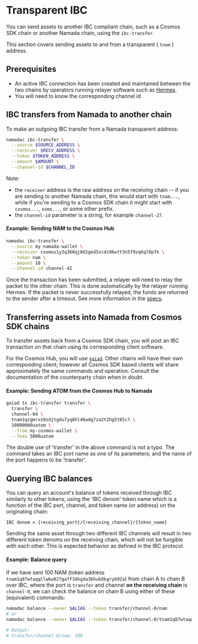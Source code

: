 
# Transparent IBC

You can send assets to another IBC compliant chain, such as a Cosmos SDK chain or another Namada chain, using the
`ibc-transfer`.

This section covers sending assets to and from a transparent ( `tnam` ) address.

## Prerequisites

- An active IBC connection has been created and maintained between the two chains by operators running relayer 
software such as [Hermes](https://github.com/heliaxdev/hermes). 
- You will need to know the corresponding channel id

## IBC transfers from Namada to another chain

To make an outgoing IBC transfer from a Namada transparent address:
```bash copy
namadac ibc-transfer \
  --source $SOURCE_ADDRESS \
  --receiver $RECV_ADDRESS \
  --token $TOKEN_ADDRESS \
  --amount $AMOUNT \
  --channel-id $CHANNEL_ID
```
Note:
- the `receiver` address is the raw address on the receiving chain -- if you are sending to another Namada chain, this would start with `tnam...`, 
while if you're sending to a Cosmos SDK chain it might start with `cosmos...`, `osmo...`, or some other prefix.
- the `channel-id` parameter is a string, for example `channel-27`.

#### Example: Sending NAM to the Cosmos Hub
```bash copy
namadac ibc-transfer \
  --source my-namada-wallet \
  --receiver cosmos1y3q368qj8d2ged5xcdz96wtt3n5f9zq6ql0p7k \
  --token nam \
  --amount 10 \
  --channel-id channel-42
```

Once the transaction has been submitted, a relayer will need to relay the packet to the other chain. 
This is done automatically by the relayer running Hermes. If the packet is never successfully relayed, the funds are 
returned to the sender after a timeout. See more information in the [specs](https://specs.namada.net/modules/ibc).

## Transferring assets into Namada from Cosmos SDK chains

To transfer assets back from a Cosmos SDK chain, you will post an IBC transaction on that chain using its corresponding
client software.  

For the Cosmos Hub, you will use [`gaiad`](https://github.com/cosmos/gaia). Other chains will have their own corresponding client;
however all Cosmos SDK based clients will share approximately the same commands and operation. Consult the documentation
of the counterparty chain when in doubt.

#### Example: Sending ATOM from the Cosmos Hub to Namada

```bash
gaiad tx ibc-transfer transfer \
  transfer \
  channel-64 \
  tnam1qzgmrvz0zdjtgdu7yq6hl46wdg7za2t2hg5t85c7 \
  10000000uatom \
  --from my-cosmos-wallet \
  --fees 5000uatom
```
<Callout>
The double use of 'transfer' in the above command is not a typo. The command takes an IBC port name as one of its parameters; 
and the name of the port happens to be 'transfer'.
</Callout>

## Querying IBC balances
You can query an account's balance of tokens received through IBC similarly to other tokens, using the 'IBC denom' token name which is a function of 
the IBC port, channel, and token name (or address) on the originating chain:  

```
IBC denom = {receiving_port}/{receiving_channel}/{token_name}
```

<Callout type='warning'>
Sending the same asset through two different IBC channels will result in two different token denoms on the receiving chain, which will not be fungible with 
each other. This is expected behavior as defined in the IBC protocol.
</Callout>

#### Example: Balance query
If we have sent 100 NAM (token address `tnam1q87wtaqqtlwkw927gaff34hgda36huk0kgry692a`) from chain A to chain B over IBC, where the port is `transfer` and channel __on the receiving chain__ 
is `channel-0`, we can check the balance on chain B using either of these (equivalent) commands:

```bash copy
namadac balance --owner $ALIAS --token transfer/channel-0/nam
# or
namadac balance --owner $ALIAS --token transfer/channel-0/tnam1q87wtaqqtlwkw927gaff34hgda36huk0kgry692a

# Output:
# transfer/channel-0/nam: 100
```
